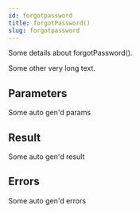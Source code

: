 ```yaml
---
id: forgotpassword
title: forgotPassword()
slug: forgotpassword
---
```



Some details about forgotPassword().

Some other very long text.



## Parameters

Some auto gen'd params

## Result

Some auto gen'd result

## Errors

Some auto gen'd errors